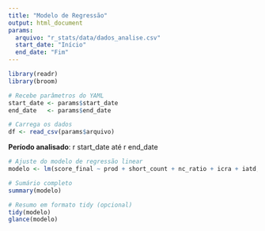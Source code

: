 ```yaml
---
title: "Modelo de Regressão"
output: html_document
params:
  arquivo: "r_stats/data/dados_analise.csv"
  start_date: "Início"
  end_date: "Fim"
---
```



```r

library(readr)
library(broom)

# Recebe parâmetros do YAML
start_date <- params$start_date
end_date   <- params$end_date

# Carrega os dados
df <- read_csv(params$arquivo)
```

**Período analisado**: r start_date até r end_date

```r

# Ajuste do modelo de regressão linear
modelo <- lm(score_final ~ prod + short_count + nc_ratio + icra + iatd, data = df)

# Sumário completo
summary(modelo)

# Resumo em formato tidy (opcional)
tidy(modelo)
glance(modelo)
```
